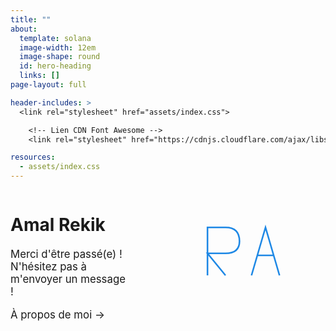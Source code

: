 ```yaml
---
title: ""
about: 
  template: solana
  image-width: 12em
  image-shape: round
  id: hero-heading
  links: []
page-layout: full

header-includes: >
  <link rel="stylesheet" href="assets/index.css">

    <!-- Lien CDN Font Awesome -->
    <link rel="stylesheet" href="https://cdnjs.cloudflare.com/ajax/libs/font-awesome/5.15.4/css/all.min.css">

resources:
  - assets/index.css
---
```


```{=html}
<div class="site-hero mb-5" style="display: flex; justify-content: space-between; align-items: center;">
  <!-- Section pour le texte à gauche -->
  <div class="site-intro" style="flex: 1; margin-right: 20px;">
    <h1 class="site-title text-primary mt-0 fw-lighter text-start">
      Amal Rekik
    </h1>

    <!-- Les icônes des réseaux sociaux juste en dessous du nom -->
    <div class="social-icon-links my-3" aria-hidden="true" style="text-align:left; margin-top: 10px;">
      <a class="link-primary" href="https://github.com/Rekik-Amal" title="github" target="_blank" rel="noopener">
        <i class="fab fa-github fa-lg fa-fw"></i>
      </a>
      <a class="link-primary" href="https://linkedin.com/in/amal-rekik-88a655252" title="linkedin" target="_blank" rel="noopener">
        <i class="fab fa-linkedin fa-lg fa-fw"></i>
      </a>
      <a class="link-primary" href="mailto:amal.rekik33@gmail.com" title="email" target="_blank" rel="noopener">
        <i class="fas fa-envelope fa-lg fa-fw"></i>
      </a>
    </div>

    <!-- Message d'accueil avec l'icône de plume qui "vole" -->
    <p class="site-intro-text" style="font-size: 1.2em; color: var(--bs-body-color); margin-top: 20px;">
      Merci d'être passé(e) ! <br>
      N'hésitez pas à <a href="/contact.qmd" style="color: var(--bs-primary); text-decoration: none;">m'envoyer un message</a> !
      <!-- Icône de plume stylisée avec animation -->
      <i class="fas fa-feather flying-icon" style="color: var(--bs-primary); margin-left: 5px;"></i>
    </p>

    <!-- Lien "À propos de moi" avec une flèche -->
    <a class="mt4 action text" href="/about" style="font-size: 1.2em; color: var(--bs-primary); text-decoration: none;">
      À propos de moi →
    </a>
  </div>

  <!-- Section pour le logo animé à droite -->
  <div class="site-logo text-primary" style="flex: 1; display: flex; justify-content: flex-end; height: 100%; margin-left: 100px;">
    <svg width="600px" height="400px" viewBox="0 0 600 300" xmlns="http://www.w3.org/2000/svg" id="RA">
      <!-- Tracé pour la lettre "R" -->
      <path id="letter-R" d="M10,250 L10,10 L100,10 Q170,10 170,80 Q170,140 100,140 L10,140 L100,250"
            stroke="#1e88e5" fill="transparent" stroke-width="8" />
      <!-- Tracé pour la lettre "A" -->
      <path id="letter-A" d="M230,250 L300,10 L370,250 M260,150 L340,150"
            stroke="#1e88e5" fill="transparent" stroke-width="8" />
    </svg>
  </div>
</div>


```